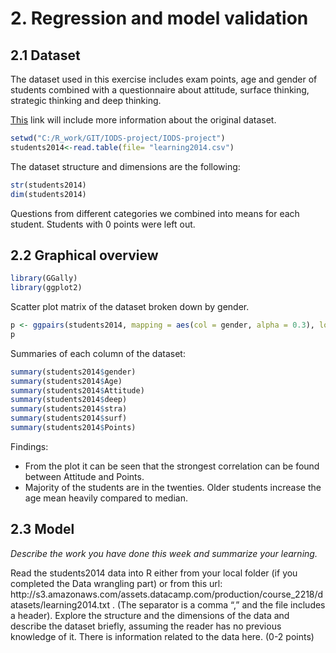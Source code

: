 # 2. Regression and model validation

## 2.1 Dataset
The dataset used in this exercise includes exam points, age and gender of students combined with a questionnaire about attitude, surface thinking, strategic thinking and deep thinking.

[This](http://www.helsinki.fi/~kvehkala/JYTmooc/JYTOPKYS3-meta.txt) link will include more information about the original dataset.

```r
setwd("C:/R_work/GIT/IODS-project/IODS-project")
students2014<-read.table(file= "learning2014.csv")
```
The dataset structure and dimensions are the following:
```r
str(students2014)
dim(students2014)
```
Questions from different categories we combined into means for each student. Students with 0 points were left out.

## 2.2 Graphical overview


```r
library(GGally)
library(ggplot2)
```
Scatter plot matrix of the dataset broken down by gender.
```r

p <- ggpairs(students2014, mapping = aes(col = gender, alpha = 0.3), lower = list(combo = wrap("facethist", bins = 20)))
p

```
  
Summaries of each column of the dataset:
```r

summary(students2014$gender)
summary(students2014$Age)
summary(students2014$Attitude)
summary(students2014$deep)
summary(students2014$stra)
summary(students2014$surf)
summary(students2014$Points)

```
Findings:

* From the plot it can be seen that the strongest correlation can be found between Attitude and Points.
* Majority of the students are in the twenties. Older students increase the age mean heavily compared to median.

## 2.3 Model









*Describe the work you have done this week and summarize your learning.*

Read the students2014 data into R either from your local folder (if you completed the Data wrangling part) or from this url: http://s3.amazonaws.com/assets.datacamp.com/production/course_2218/datasets/learning2014.txt . (The separator is a comma "," and the file includes a header). Explore the structure and the dimensions of the data and describe the dataset briefly, assuming the reader has no previous knowledge of it. There is information related to the data here. (0-2 points)